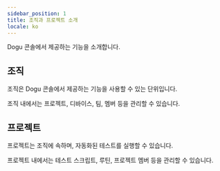 ```yaml
---
sidebar_position: 1
title: 조직과 프로젝트 소개
locale: ko
---
```


Dogu 콘솔에서 제공하는 기능을 소개합니다.

## 조직

조직은 Dogu 콘솔에서 제공하는 기능을 사용할 수 있는 단위입니다.

조직 내에서는 프로젝트, 디바이스, 팀, 멤버 등을 관리할 수 있습니다.

## 프로젝트

프로젝트는 조직에 속하며, 자동화된 테스트를 실행할 수 있습니다.

프로젝트 내에서는 테스트 스크립트, 루틴, 프로젝트 멤버 등을 관리할 수 있습니다.
